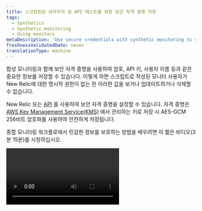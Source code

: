 ```yaml
---
title: 스크립팅된 브라우저 및 API 테스트를 위한 보안 자격 증명 저장
tags:
  - Synthetics
  - Synthetic monitoring
  - Using monitors
metaDescription: 'Use secure credentials with synthetic monitoring to store critical information, such as passwords, API keys, usernames, etc.'
freshnessValidatedDate: never
translationType: machine
---
```


합성 모니터링과 함께 보안 자격 증명을 사용하여 암호, API 키, 사용자 이름 등과 같은 중요한 정보를 저장할 수 있습니다. 이렇게 하면 스크립트로 작성된 모니터 사용자가 New Relic에 대한 명시적 권한이 없는 한 이러한 값을 보거나 업데이트하거나 삭제할 수 없습니다.

New Relic 또는 [API](/docs/apis/synthetics-rest-api/secure-credentials-examples/use-synthetics-secure-credentials-apis) 를 사용하여 보안 자격 증명을 설정할 수 있습니다. 자격 증명은 [AWS Key Management Service(KMS)](https://aws.amazon.com/kms/) 에서 관리하는 키로 저장 시 AES-GCM 256비트 암호화를 사용하여 안전하게 저장됩니다.

종합 모니터링 워크플로에서 민감한 정보를 보호하는 방법을 배우려면 이 짧은 비디오(3분 15분)를 시청하십시오.

<Video id="BLrTnqIHRrU" type="youtube" />

## 요구 사항 및 제한 사항 [#requirements]

[보안 자격 증명을 사용](#ui-procedures) 하기 전에 다음 요구 사항 및 지침을 검토하세요.

<table>
  <thead>
    <tr>
      <th style={{ width: "200px" }}>
        보안 자격 증명
      </th>

      <th>
        코멘트
      </th>
    </tr>
  </thead>

  <tbody>
    <tr>
      <td>
        적용 모니터
      </td>

      <td>
        보안 자격 증명 기능은 합성 스크립트 브라우저와 API 테스트 모니터, 단계 모니터에서 사용할 수 있습니다. 자세한 내용은 [합성 모니터 유형을](/docs/synthetics/synthetic-monitoring/using-monitors/intro-synthetic-monitoring/#types-of-synthetic-monitors) 참조하세요.
      </td>
    </tr>

    <tr>
      <td>
        권한
      </td>

      <td>
        계정 관리자는 [사용자 권한을 관리](/docs/accounts/accounts-billing/general-account-settings/factors-affecting-access-features-data) 하여 자격 증명을 `create` , `view` 또는 `delete` 보호할 수 있는 사용자를 제어할 수 있습니다.
      </td>
    </tr>

    <tr>
      <td>
        한계
      </td>

      <td>
        최대 1,000개의 보안 자격 증명을 가질 수 있습니다.
      </td>
    </tr>
  </tbody>
</table>

## 보안 자격 증명 추가 또는 업데이트 [#ui-procedures]

UI 또는 [합성 모니터링 REST API](/docs/apis/synthetics-rest-api/secure-credentials-examples/use-synthetics-secure-credentials-apis#add-secure-credential) 를 사용하여 보안 자격 증명을 추가하거나 업데이트할 수 있습니다. 값은 볼 수 없으며 키만 볼 수 있습니다.

<Callout variant="caution">
  뉴렐릭은 잠재적인 보안 문제로 이어질 수 있으므로 `Description` 필드에 보안 자격 증명/키를 저장하지 않는 것이 좋습니다.
</Callout>

UI에서 스크립팅된 브라우저 또는 API 테스트 모니터에 대한 보안 자격 증명 키를 추가, 보기, 편집 또는 삭제하려면:

1. <DNT>**[one.newrelic.com &gt; Synthetic monitoring &gt; Secure credentials](https://one.newrelic.com/synthetics-nerdlets/secure-credential-list)**</DNT> 으)로 이동합니다.

2. 새로운 보안 자격 증명을 추가하려면 <DNT>**Create secure credential +**</DNT> 버튼을 찾으세요. 이미 자격 증명을 추가한 경우 이 버튼은 오른쪽 상단에 있습니다.

   * <DNT>**Key**</DNT> 생성을 위한 팁: 보안 자격 증명을 식별하기 위해 사용자 이름이나 기타 의미 있는 키 이름을 선택하세요. 영숫자 또는 밑줄 `_` 문자를 사용하세요. 키 이름은 대문자여야 합니다.
   * <DNT>**Value**</DNT> 을 만들기 위한 팁: 영숫자나 특수문자를 자유롭게 조합하여 사용하세요. 최대 10000자까지 입력 가능합니다. 이 필드는 [API를](/docs/apis/synthetics-rest-api/secure-credentials-examples/use-synthetics-secure-credentials-apis) 통해 접근할 수 없습니다.

3. 기존 자격 증명을 편집하려면 줄임표를 클릭하세요. <Icon name="fe-more-horizontal" /> 옵션에 대한 아이콘입니다.

4. [스크립트를 편집](#script-procedures) 하여 보안 자격 증명을 스크립팅된 브라우저 또는 API 테스트와 연결합니다.

스크립트에 보안 자격 증명을 추가하면 <DNT>**[Secure credentials](https://one.newrelic.com/synthetics-nerdlets/secure-credential-list)**</DNT> UI에 해당 자격 증명을 사용하는 스크립트된 모니터의 수가 표시됩니다. 이 숫자는 대략적인 수치이며 보안 자격 증명을 사용하여 모니터를 실제로 실행한 후에만 업데이트됩니다.

<Callout variant="tip">
  이를 사용하여 모니터를 생성하려면 먼저 보안 자격 증명을 생성해야 합니다. 이 팁은 Terraform과 같은 코드형 인프라 도구를 사용할 때 유용할 수 있습니다.
</Callout>

## 스크립트 업데이트 [#script-procedures]

[Synthetics UI 편집기](/docs/synthetics/new-relic-synthetics/scripting-monitors/write-scripted-browsers) 를 사용하여 스크립팅된 브라우저 또는 API 테스트 모니터를 생성할 때 다음 지침을 따르십시오.

<table>
  <thead>
    <tr>
      <th style={{ width: "200px" }}>
        <DNT>
          **Script**
        </DNT>
      </th>

      <th>
        <DNT>
          **Guidelines**
        </DNT>
      </th>
    </tr>
  </thead>

  <tbody>
    <tr>
      <td>
        체재
      </td>

      <td>
        보안 자격 증명을 참조하는 스크립트의 모든 위치에서 점 표기법을 사용하여 예약된 New Relic `$secure` JavaScript 개체를 통해 액세스합니다. 예: `$secure.MY_SECURE_CREDENTIAL` . `$secure` 의 속성은 대괄호 표기법을 통해 액세스할 수 없습니다.
      </td>
    </tr>

    <tr>
      <td>
        기존 자격 증명
      </td>

      <td>
        사용 가능한 보안 자격 증명 목록을 보거나 선택하려면:

        * 유형 `$secure.`

          또는

        * 편집기 UI의 드롭다운에서 선택합니다.
      </td>
    </tr>

    <tr>
      <td>
        확인
      </td>

      <td>
        보안 자격 증명을 확인하려면 표준 절차에 [따라 스크립트를 테스트](/docs/synthetics/new-relic-synthetics/using-monitors/view-monitor-results) 하거나 [API 테스트를 작성](/docs/synthetics/new-relic-synthetics/scripting-monitors/write-api-tests) 하세요.
      </td>
    </tr>
  </tbody>
</table>

보안 자격 증명 값에 대한 변경 사항은 이를 사용하는 모든 모니터에 자동으로 적용됩니다. 스크립트도 업데이트할 필요가 없습니다.

<DNT>**Exception:**</DNT> 스크립트를 업데이트하고 작업이 이미 처리 중인 경우, 보안 자격 증명 변경은 다음 작업이 시작될 때까지 적용되지 않습니다.

## 보안 자격 증명을 위한 보안 [#security]

보안 자격 증명의 보안을 보장하기 위해 뉴렐릭은 신세틱 모니터링 데이터와 알림으로 이동하는 모든 데이터에서 보안 값을 제거합니다. <DNT>**New Relic employees cannot access secure credential values and must be added to the account to be able to view secure credentials**</DNT>.

### 예시

보안 자격 증명의 이름은 `PASSWORD` 이고 값은 `Pass123!` 입니다. New Relic은 `Pass123!` 를 다음으로 대체합니다. `_SECURECREDENTIAL_`

예를 들어 스크립트에는 다음이 포함됩니다.

```
$browser.get("https://example.com/" + $secure.PASSWORD)
```

스크립트 결과는 합성 모니터가 실제로 `https://example.com/Pass123!` 으로 갔음에도 불구하고 `https://example.com/_SECURECREDENTIAL_` 으로 갔다는 것을 보여줄 것입니다. 이렇게 하면 보안 자격 증명의 값이 결과에 나타나지 않습니다.

### 수정된 정보 [#redacted]

현재 귀하의 모니터 결과에서 다음을 수정합니다.

* 보안 자격 증명의 정확한 값
* 보안 자격 증명의 모든 백분율 인코딩 값

### 사용 중인 자격 증명 보호 [#protecting]

스크립트를 생성할 때 보안 자격 증명이 외부 사이트로 전달되거나 웹 사이트에 입력되어 표시되거나 공개되지 않는지 확인하십시오.

위에 자세히 설명된 보호 메커니즘은 New Relic에 저장된 자격 증명과 모니터링되는 웹 사이트의 텍스트 응답이 공개되는 것을 방지하도록 설계되었습니다. 그러나 스크립팅 기능을 사용하면 사용자가 잘못 사용할 경우 자격 증명이 공개될 수 있는 기능을 구현할 수 있습니다. New Relic은 모니터링되는 사이트나 조직의 개별 사용자의 작업을 제어하지 않습니다. 이러한 이유로 조직에서 완전히 신뢰하고 승인한 사용자에게만 &quot;자격 증명 사용&quot; 권한을 부여해야 합니다. 합성 모니터링에서 보안 자격 증명에 대한 권한을 업데이트하려면 [사용자 관리 개념에](/docs/accounts/accounts-billing/new-relic-one-user-management/user-management-concepts) 따라 [보안 자격 증명의 기능을](/docs/accounts/accounts-billing/new-relic-one-user-management/user-permissions/#synthetics) 제어하십시오.

New Relic은 보안 자격 증명이 포함된 모니터를 저장하거나 검증하는 인스턴스를 기록합니다. 로그는 [NrAuditEvents를](/docs/accounts/accounts/account-maintenance/query-account-audit-logs-nrauditevent) 통해 쿼리할 수 있습니다.

### 보안 자격 증명 순환 [#rotate-secure-credentials]

<CollapserGroup>
  <Collapser id="rotate-specific-credential" title="특정 보안 자격 증명 교체">
    스크립트에 사용된 자격 증명이 손상된 경우 UI의 값을 변경하여 모든 모니터링 작업을 자동으로 업데이트할 수 있습니다.

    1. <DNT>**[one.newrelic.com &gt; Synthetic monitoring &gt; Secure credentials](https://one.newrelic.com/synthetics/secure-credential-list)**</DNT> 로 이동합니다. 변경하려는 자격 증명에 대한 줄임표 <DNT>**...**</DNT> 를 클릭하고 <DNT>**Edit**</DNT> 클릭합니다.

       <img title="Screenshot of how to edit a secure credential" alt="Screenshot of how to edit a secure credential" src="/images/synthetic_screenshot-crop_edit-secure-credential-key.webp" />

    2. 새 값을 입력하고 <DNT>**Save**</DNT> 클릭하세요.

       <img title="Screenshot of secure credential editing/config screen" alt="Screenshot of secure credential editing/config screen" src="/images/synthetic_screenshot-crop_secure-credential-edit.webp" />

       이 보안 자격 증명을 참조하는 모든 모니터 작업에 새 값이 사용됩니다.
  </Collapser>

  <Collapser id="rotate-credential-in-monitor" title="특정 모니터에서 사용되는 보안 자격 증명 순환">
    모니터가 손상된 것으로 의심되면 해당 모니터에 사용된 모든 자격 증명을 교체해야 합니다. (해당 모니터가 개인 위치에서 실행되는 경우 [개인 위치 키도 순환](/docs/synthetics/synthetic-monitoring/private-locations/private-locations-overview-monitor-internal-sites-add-new-locations/#rotate-private-location-keys) 해야 합니다.)

    특정 모니터에서 사용되는 보안 자격 증명을 찾으려면:

    1. <DNT>**[one.newrelic.com &gt; Synthetic monitoring](https://one.newrelic.com/synthetics)**</DNT> 으)로 이동합니다.

    2. 목록에서 모니터를 찾으세요. 이름으로 검색하거나 필터 텍스트 필드에 모니터 ID를 입력할 수 있습니다.

       <img title="Screenshot of locating a specific monitor by ID" alt="Screenshot of locating a specific monitor by ID" src="/images/synthetic_screenshot-crop_locate-monitor-by-id.webp" />

    3. 스크립트를 보려면 <DNT>**Write script**</DNT> 탭을 선택하세요.

       <img title="Screenshot showing where to find script contents in synthetic" alt="Screenshot showing where to find script contents in synthetic" src="/images/synthetic_screenshot-crop_script-edit-location.webp" />

    4. 보안 자격 증명에 대한 모든 참조를 강조 표시하려면 `$secure.` 용어를 검색하고 찾은 내용을 기록해 두십시오.

       <img title="Screenshot showing secure credentials in use inside a script" alt="Screenshot showing secure credentials in use inside a script" src="/images/synthetic_screenshot-crop_secure-credentials-in-script-example.webp" />

    그런 다음 스크립트에서 찾은 자격 증명을 교체하세요. 각 자격 증명에 대해 다음 단계를 반복합니다.

    1. <DNT>**[one.newrelic.com &gt; Synthetic monitoring &gt; Secure credentials](https://one.newrelic.com/synthetics/secure-credential-list)**</DNT> 으)로 이동합니다.

    2. 비밀 이름을 필터 텍스트 필드에 복사합니다.

       <img title="Screenshot showing how to use the filter bar to locate a specific secure credential" alt="Screenshot showing how to use the filter bar to locate a specific secure credential" src="/images/synthetic_screenshot-crop_edit-secure-credential-by-name.webp" />

    3. 변경하려는 자격 증명에 대한 줄임표 아이콘 <DNT>**...**</DNT> 을 클릭하고 <DNT>**Edit**</DNT> 클릭합니다.

       <img title="Screenshot of how to edit a secure credential" alt="Screenshot of how to edit a secure credential" src="/images/synthetic_screenshot-crop_edit-secure-credential-key.webp" />
  </Collapser>
</CollapserGroup>